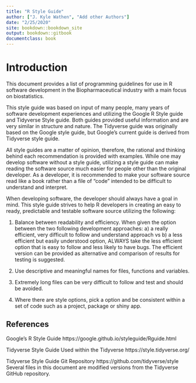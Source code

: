 ```yaml
---
title: "R Style Guide"
author: ["J. Kyle Wathen", "Add other Authors"]
date: "2/25/2020"
site: bookdown::bookdown_site
output: bookdown::gitbook
documentclass: book
---
```


# Introduction 
This document provides a list of programming guidelines for use in R software development in the Biopharmaceutical industry with a main focus on biostatistics.  

This style guide was based on input of many people, many years of software development experiences and utilizing the Google R Style guide and Tidyverse Style guide.   Both guides provided useful information and are very similar in structure and nature.  The Tidyverse guide was originally based on the Google style guide, but Google's current guide is derived from Tidyverse style guide.  

All style guides are a matter of opinion, therefore, the rational and thinking behind each recommendation is provided with examples.  While one may develop software without a style guide, utilizing a style guide can make reading the software source much easier for people other than the original developer.  As a developer, it is recommended to make your software source read like a book rather than a file of “code” intended to be difficult to understand and interpret.   

When developing software, the developer should always have a goal in mind.  This style guide strives to help R developers in creating an easy to ready, predictable and testable software source utilizing the following: 

1.  Balance between readability and efficiency.  When given the option between the two following development approaches:  a) a really efficient, very difficult to follow and understand approach vs b) a less efficient but easily understood option,  ALWAYS take the less efficient option that is easy to follow and less likely to have bugs.  The efficient version can be provided as alternative and comparison of results for testing is suggested.

2. Use descriptive and meaningful names for files, functions and variables.

3. Extremely long files can be very difficult to follow and test and should be avoided. 

4.  Where there are style options, pick a option and be consistent within a set of code such as a project, package or shiny app.  


## References
Google’s R Style Guide
https://google.github.io/styleguide/Rguide.html

Tidyverse Style Guide
Used within the Tidyverse 
https://style.tidyverse.org/

Tidyverse Style Guide Git Repository https://github.com/tidyverse/style
Several files in this document are modified versions from the Tidyverse GitHub repository.  


